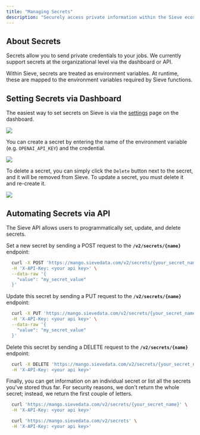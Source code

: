 ```yaml
---
title: "Managing Secrets"
description: "Securely access private information within the Sieve ecosystem."
---
```


## **About Secrets**

Secrets allow you to send private credentials to your jobs. We currently support secrets at the organizational level via the dashboard or API. 

Within Sieve, secrets are treated as environment variables. At runtime, these are mapped to the environment variables required by Sieve functions.

## **Setting Secrets via Dashboard**

The easiest way to set secrets on Sieve is via the [settings](https://www.sievedata.com/dashboard/settings/secrets) page on the dashboard.

![](https://storage.googleapis.com/sieve-public-data/assets/secrets.png)

You can create a secret by entering the name of the environment variable (e.g. `OPENAI_API_KEY`) and the credential. 

![](https://storage.googleapis.com/sieve-public-data/assets/add_secret.png)

To delete a secret, you can simply click the `Delete` button next to the secret, and it will be removed from Sieve. To update a secret, you must delete it and re-create it.

![](https://storage.googleapis.com/sieve-public-data/assets/delete_secret.png)

## **Automating Secrets via API**

The Sieve API allows users to programmatically set, update, and delete secrets. 

Set a new secret by sending a POST request to the **`/v2/secrets/{name}`** endpoint:

```bash
  curl -X POST 'https://mango.sievedata.com/v2/secrets/{your_secret_name}' \
  -H 'X-API-Key: <your api key>' \
  --data-raw '{
    "value": "my_secret_value"
  }'
```

Update this secret by sending a PUT request to the **`/v2/secrets/{name}`** endpoint:

```bash
  curl -X PUT 'https://mango.sievedata.com/v2/secrets/{your_secret_name}' \
  -H 'X-API-Key: <your api key>' \
  --data-raw '{
    "value": "my_secret_value"
  }'
```

Delete this secret by sending a DELETE request to the **`/v2/secrets/{name}`** endpoint:

```bash
  curl -X DELETE 'https://mango.sievedata.com/v2/secrets/{your_secret_name}' \
  -H 'X-API-Key: <your api key>'
```

Finally, you can get information on an individual secret or list all the secrets you've stored thus far. For security reasons, we don't return the whole secret; instead, we return the first couple of letters.

```bash
  curl 'https://mango.sievedata.com/v2/secrets/{your_secret_name}' \
  -H 'X-API-Key: <your api key>'
```

```bash
  curl 'https://mango.sievedata.com/v2/secrets' \
  -H 'X-API-Key: <your api key>'
```
